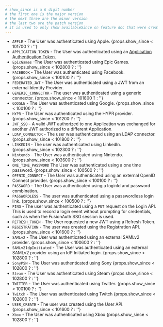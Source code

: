 ```yaml
---
# show_since is a 6 digit number
# the first one is the major version
# the next three are the minor version
# the last two are the patch version
# it is used to only show availableSince on feature doc that were created before the authentication type was created. If the authenticationType was added before the feature was added, availableSince makes no sense.
---
```


* `APPLE` - The User was authenticated using Apple. {props.show_since < 101700 ? <AvailableSince since="1.17.0" /> : ''}
* `APPLICATION_TOKEN` - The User was authenticated using an [Application Authentication Token](/docs/lifecycle/authenticate-users/application-authentication-tokens).
* `EpicGames` -The User was authenticated using Epic Games. {props.show_since < 102800 ? <AvailableSince since="1.28.0" /> : ''}
* `FACEBOOK` - The User was authenticated using Facebook. {props.show_since < 100100 ? <AvailableSince since="1.1.0" /> : ''}
* `FEDERATED_JWT` - The User was authenticated using a JWT from an external Identity Provider.
* `GENERIC_CONNECTOR` - The user was authenticated using a generic connector. {props.show_since < 101800 ? <AvailableSince since="1.18.0" /> : ''}
* `GOOGLE` - The User was authenticated using Google. {props.show_since < 100100 ? <AvailableSince since="1.1.0" /> : ''}
* `HYPR` - The User was authenticated using the HYPR provider. {props.show_since < 101200 ? <AvailableSince since="1.12.0" /> : ''}
* `JWT_SSO` - A valid JWT authorized to one Application was exchanged for another JWT authorized to a different Application.
* `LDAP_CONNECTOR` -  The user was authenticated using an LDAP connector. {props.show_since < 101800 ? <AvailableSince since="1.18.0" /> : ''}
* `LINKEDIN` -  The user was authenticated using LinkedIn. {props.show_since < 102300 ? <AvailableSince since="1.23.0" /> : ''}
* `Nintendo` - The User was authenticated using Nintendo. {props.show_since < 103600 ? <AvailableSince since="1.36.0" /> : ''}
* `ONE_TIME_PASSWORD` The User was authenticated using a one time password. {props.show_since < 100500 ? <AvailableSince since="1.5.0" /> : ''}
* `OPENID_CONNECT` - The User was authenticated using an external OpenID Connect provider. {props.show_since < 100100 ? <AvailableSince since="1.1.0" /> : ''}
* `PASSWORD` - The User was authenticated using a loginId and password combination.
* `PASSWORDLESS` - The user was authenticated using a passwordless login link. {props.show_since < 100500 ? <AvailableSince since="1.5.0" /> : ''}
* `PING` - The user was authenticated using a `PUT` request on the Login API. This is used to record a login event without prompting for credentials, such as when the FusionAuth SSO session is used.
* `REFRESH_TOKEN` - The User requested a new JWT using a Refresh Token.
* `REGISTRATION` - The user was created using the Registration API. {props.show_since < 101600 ? <AvailableSince since="1.16.0" /> : ''}
* `SAMLv2` - The User was authenticated using an external SAMLv2 provider. {props.show_since < 100600 ? <AvailableSince since="1.6.0" /> : ''}
* `SAMLv2IdpInitiated` - The User was authenticated using an external SAMLv2 provider using an IdP Initiated login. {props.show_since < 102800 ? <AvailableSince since="1.28.0" /> : ''}
* `SonyPSN` - The User was authenticated using Sony {props.show_since < 102800 ? <AvailableSince since="1.28.0" /> : ''}
* `Steam` - The User was authenticated using Steam {props.show_since < 102800 ? <AvailableSince since="1.28.0" /> : ''}
* `TWITTER` - The User was authenticated using Twitter. {props.show_since < 100100 ? <AvailableSince since="1.1.0" /> : ''}
* `Twitch` - The User was authenticated using Twitch {props.show_since < 102800 ? <AvailableSince since="1.28.0" /> : ''}
* `USER_CREATE` - The user was created using the User API. {props.show_since < 101600 ? <AvailableSince since="1.16.0" /> : ''}
* `Xbox` - The User was authenticated using Xbox {props.show_since < 102800 ? <AvailableSince since="1.28.0" /> : ''}
